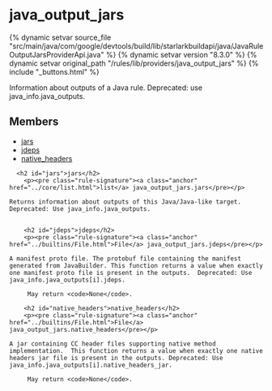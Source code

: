 <html devsite>
<head>
  <meta name="project_path" value="/_project.yaml">
  <meta name="book_path" value="/versions/8.3.0/_book.yaml">
</head>
<body>

<h1 class="page-title" id="modules.java_output_jars">java_output_jars</h1>

{% dynamic setvar source_file "src/main/java/com/google/devtools/build/lib/starlarkbuildapi/java/JavaRuleOutputJarsProviderApi.java" %}
{% dynamic setvar version "8.3.0" %}
{% dynamic setvar original_path "/rules/lib/providers/java_output_jars" %}
{% include "_buttons.html" %}
<!-- {% raw %} -->

Information about outputs of a Java rule. Deprecated: use java_info.java_outputs.

<h2>Members</h2>
<ul>
    <li>
    <a href="#jars">jars</a>
  </li>
      <li>
    <a href="#jdeps">jdeps</a>
  </li>
      <li>
    <a href="#native_headers">native_headers</a>
  </li>
  </ul>

      <h2 id="jars">jars</h2>
        <p><pre class="rule-signature"><a class="anchor" href="../core/list.html">list</a> java_output_jars.jars</pre></p>

    Returns information about outputs of this Java/Java-like target. Deprecated: Use java_info.java_outputs.


        <h2 id="jdeps">jdeps</h2>
        <p><pre class="rule-signature"><a class="anchor" href="../builtins/File.html">File</a> java_output_jars.jdeps</pre></p>

    A manifest proto file. The protobuf file containing the manifest generated from JavaBuilder. This function returns a value when exactly one manifest proto file is present in the outputs.  Deprecated: Use java_info.java_outputs[i].jdeps.

         May return <code>None</code>.

        <h2 id="native_headers">native_headers</h2>
        <p><pre class="rule-signature"><a class="anchor" href="../builtins/File.html">File</a> java_output_jars.native_headers</pre></p>

    A jar containing CC header files supporting native method implementation.  This function returns a value when exactly one native headers jar file is present in the outputs. Deprecated: Use java_info.java_outputs[i].native_headers_jar.

         May return <code>None</code>.


</body>
</html>

<!-- {% endraw %} -->

